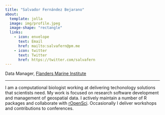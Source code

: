 ```yaml
---
title: "Salvador Fernández Bejarano"
about:
  template: jolla
  image: img/profile.jpeg
  image-shape: "rectangle"
  links:
    - icon: envelope
      text: Email
      href: mailto:salvafern@pm.me
    - icon: twitter
      text: Twitter
      href: https://twitter.com/salvafern
---
```


Data Manager, [Flanders Marine Institute](https://www.vliz.be)

------------------------------------------------------------------------

I am a computational biologist working at delivering techonology solutions that scientists need. My work is focused on research software development and management of geospatial data. I actively maintain a number of R packages and collaborate with [rOpenSci](https://ropensci.org/). Occasionally I deliver workshops and contributions to conferences.
